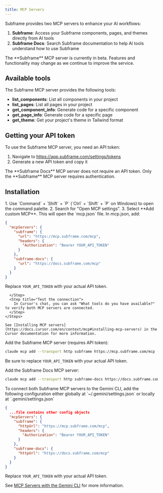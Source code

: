 ```yaml
---
title: MCP Servers
---
```


Subframe provides two MCP servers to enhance your AI workflows:

1. **Subframe**: Access your Subframe components, pages, and themes directly from AI tools
2. **Subframe Docs**: Search Subframe documentation to help AI tools understand how to use Subframe

<Note>
  The **Subframe** MCP server is currently in beta. Features and functionality may change as we continue to improve the service.
</Note>

## Available tools

The Subframe MCP server provides the following tools:

- **list_components**: List all components in your project
- **list_pages**: List all pages in your project
- **get_component_info**: Generate code for a specific component
- **get_page_info**: Generate code for a specific page
- **get_theme**: Get your project's theme in Tailwind format

## Getting your API token

To use the Subframe MCP server, you need an API token:

1. Navigate to https://app.subframe.com/settings/tokens
2. Generate a new API token and copy it

<Note>
  The **Subframe Docs** MCP server does not require an API token. Only the **Subframe** MCP server requires authentication.
</Note>

## Installation

<Tabs>
  <Tab title="Cursor">
    <Steps>
      <Step title="Open MCP settings">
        1. Use `Command` + `Shift` + `P` (`Ctrl` + `Shift` + `P` on Windows) to open the command palette.
        2. Search for "Open MCP settings".
        3. Select **Add custom MCP**. This will open the `mcp.json` file.
      </Step>
      <Step title="Configure both Subframe servers">
        In mcp.json, add:

```json mcp.json
{
  "mcpServers": {
    "subframe": {
      "url": "https://mcp.subframe.com/mcp",
      "headers": {
        "Authorization": "Bearer YOUR_API_TOKEN"
      }
    },
    "subframe-docs": {
      "url": "https://docs.subframe.com/mcp"
    }
  }
}
```

Replace `YOUR_API_TOKEN` with your actual API token.

      </Step>
      <Step title="Test the connection">
        In Cursor's chat, you can ask "What tools do you have available?" to verify both MCP servers are connected.
      </Step>
    </Steps>

    See [Installing MCP servers](https://docs.cursor.com/en/context/mcp#installing-mcp-servers) in the Cursor documentation for more information.
  </Tab>

  <Tab title="Claude Code">
    Add the Subframe MCP server (requires API token):

```bash
claude mcp add --transport http subframe https://mcp.subframe.com/mcp --header "Authorization: Bearer YOUR_API_TOKEN"
```

Be sure to replace `YOUR_API_TOKEN` with your actual API token.

Add the Subframe Docs MCP server:

```bash
claude mcp add --transport http subframe-docs https://docs.subframe.com/mcp
```
  </Tab>

  <Tab title="Gemini CLI">
    To connect both Subframe MCP servers to the Gemini CLI, add the following configuration either globally at `~/.gemini/settings.json` or locally at `.gemini/settings.json`

```json ~/.gemini/settings.json
{
  ...file contains other config objects
  "mcpServers": {
    "subframe": {
      "httpUrl": "https://mcp.subframe.com/mcp",
      "headers": {
        "Authorization": "Bearer YOUR_API_TOKEN"
      }
    },
    "subframe-docs": {
      "httpUrl": "https://docs.subframe.com/mcp"
    }
  }
}
```

Replace `YOUR_API_TOKEN` with your actual API token.

See [MCP Servers with the Gemini CLI](https://github.com/google-gemini/gemini-cli/blob/main/docs/tools/mcp-server.md#mcp-servers-with-the-gemini-cli) for more information.
  </Tab>
</Tabs>
